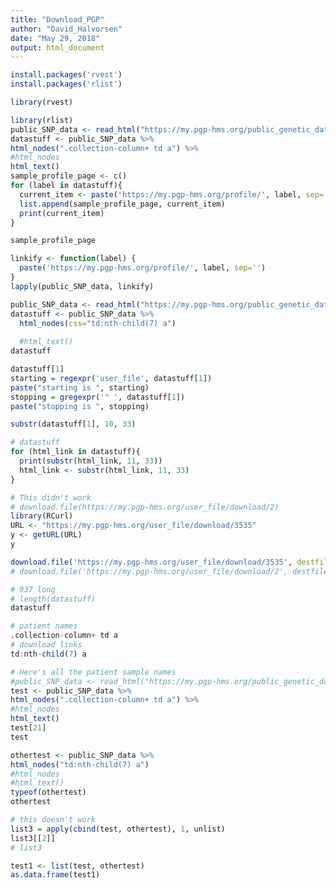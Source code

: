 ```yaml
---
title: "Download_PGP"
author: "David_Halvorsen"
date: "May 29, 2018"
output: html_document
---
```


```r
install.packages('rvest')
install.packages('rlist')
```

```r
library(rvest)
```

```r
library(rlist)
public_SNP_data <- read_html("https://my.pgp-hms.org/public_genetic_data?data_type=23andMe")
datastuff <- public_SNP_data %>%
html_nodes(".collection-column+ td a") %>%
#html_nodes
html_text() 
sample_profile_page <- c()
for (label in datastuff){
  current_item <- paste('https://my.pgp-hms.org/profile/', label, sep='')
  list.append(sample_profile_page, current_item)
  print(current_item)
}
```

```r
sample_profile_page
```

```r
linkify <- function(label) {
  paste('https://my.pgp-hms.org/profile/', label, sep='')
}
lapply(public_SNP_data, linkify)
```

```r


public_SNP_data <- read_html("https://my.pgp-hms.org/public_genetic_data?data_type=23andMe")
datastuff <- public_SNP_data %>%
  html_nodes(css="td:nth-child(7) a")
  
  #html_text() 
datastuff
```

```r
datastuff[1]
starting = regexpr('user_file', datastuff[1])
paste("starting is ", starting)
stopping = gregexpr('" ', datastuff[1])
paste("stopping is ", stopping)
```

```r
substr(datastuff[1], 10, 33)
```


```r
# datastuff
for (html_link in datastuff){
  print(substr(html_link, 11, 33))
  html_link <- substr(html_link, 11, 33)
}
```

```r
# This didn't work
# download.file(https://my.pgp-hms.org/user_file/download/2)
library(RCurl)
URL <- "https://my.pgp-hms.org/user_file/download/3535"
y <- getURL(URL)
y
```

```r
download.file('https://my.pgp-hms.org/user_file/download/3535', destfile = 'definitelyNOTpants')
# download.file('https://my.pgp-hms.org/user_file/download/2', destfile = 'definitelypants')
```



```r
# 937 long
# length(datastuff)
datastuff
```

```r
# patient names
.collection-column+ td a
# download links
td:nth-child(7) a
```

```r
# Here's all the patient sample names
#public_SNP_data <- read_html("https://my.pgp-hms.org/public_genetic_data?data_type=23andMe")
test <- public_SNP_data %>%
html_nodes(".collection-column+ td a") %>%
#html_nodes
html_text() 
test[21]
test
```
 
```r
othertest <- public_SNP_data %>%
html_nodes("td:nth-child(7) a") 
#html_nodes
#html_text() 
typeof(othertest)
othertest
```
 
```r
# this doesn't work
list3 = apply(cbind(test, othertest), 1, unlist)
list3[[2]]
# list3
```

```r
test1 <- list(test, othertest)
as.data.frame(test1)
```














